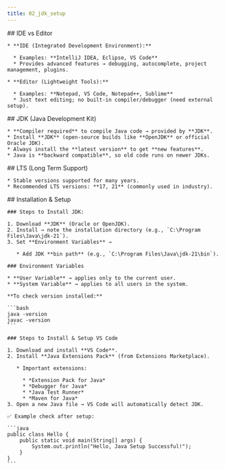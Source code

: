 ```yaml
---
title: 02_jdk_setup
---
```


<Steps>
  <Step>
    ## IDE vs Editor

    * **IDE (Integrated Development Environment):**

      * Examples: **IntelliJ IDEA, Eclipse, VS Code**
      * Provides advanced features → debugging, autocomplete, project management, plugins.

    * **Editor (Lightweight Tools):**

      * Examples: **Notepad, VS Code, Notepad++, Sublime**
      * Just text editing; no built-in compiler/debugger (need external setup).
  </Step>

  <Step>
    ## JDK (Java Development Kit)

    * **Compiler required** to compile Java code → provided by **JDK**.
    * Install **JDK** (open-source builds like **OpenJDK** or official Oracle JDK).
    * Always install the **latest version** to get **new features**.
    * Java is **backward compatible**, so old code runs on newer JDKs.
  </Step>

  <Step>
    ## LTS (Long Term Support)

    * Stable versions supported for many years.
    * Recommended LTS versions: **17, 21** (commonly used in industry).
  </Step>

  <Step>
    ## Installation & Setup

    ### Steps to Install JDK:

    1. Download **JDK** (Oracle or OpenJDK).
    2. Install → note the installation directory (e.g., `C:\Program Files\Java\jdk-21`).
    3. Set **Environment Variables** →

       * Add JDK **bin path** (e.g., `C:\Program Files\Java\jdk-21\bin`).

    ### Environment Variables

    * **User Variable** → applies only to the current user.
    * **System Variable** → applies to all users in the system.

    **To check version installed:**

    ```bash
    java -version
    javac -version
    ```

    ### Steps to Install & Setup VS Code

    1. Download and install **VS Code**.
    2. Install **Java Extensions Pack** (from Extensions Marketplace).

       * Important extensions:

         * *Extension Pack for Java*
         * *Debugger for Java*
         * *Java Test Runner*
         * *Maven for Java*
    3. Open a new Java file → VS Code will automatically detect JDK.

    ✅ Example check after setup:

    ```java
    public class Hello {
        public static void main(String[] args) {
            System.out.println("Hello, Java Setup Successful!");
        }
    }
    ```
  </Step>
</Steps>

